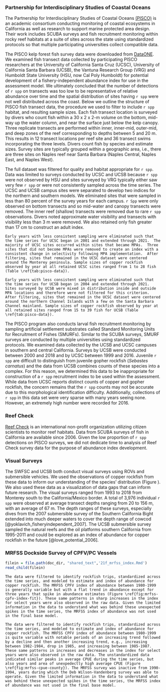 ### Partnership for Interdisciplinary Studies of Coastal Oceans

The Partnership for Interdisciplinary Studies of Coastal Oceans [(PISCO)](https://www.piscoweb.org/) is an 
academic consortium conducting monitoring of coastal ecosystems in California as 
well as research to support marine protected area design.  Their work includes SCUBA 
surveys and fish recruitment monitoring within rocky reef habitats at a suite of sites 
across the state using standardized protocols so that multiple participating universities 
collect compatible data. 

The PISCO kelp forest fish survey data were downloaded from [DataONE](https://www.dataone.org/). 
We examined fish transect data collected by participating PISCO researchers at 
the University of California Santa Cruz (UCSC), University of California Santa Barbara 
(UCSB), the Vantuna Research Group (VRG) and Humboldt State University (HSU, now Cal Poly Humboldt) for potential 
development of a fishery-independent abundance index for use in the assessment model.  We 
ultimately concluded that the number of detections of `r spp` on transects was too low to 
be representative of relative abundance over time and the spatial distribution of sites
 having `r spp` were not well distributed across the coast.  Below we outline the structure 
of PISCO fish transect data, the procedure we used to filter to include `r spp` habitat,
and resulting sample sizes. Each fish transect location is surveyed by divers who count 
fish within a 30 x 2 x 2-m volume on the bottom, mid-way up the water column, and near 
the surface just below the kelp canopy.  Three replicate transects are performed within
inner, inner-mid, outer-mid, and deep zones of the reef corresponding to depths between 
5 and 20 m.  This results in 12 transect locations per reef site and 36 transect swims 
incorporating the three levels.  Divers count fish by species and estimate sizes.  Survey sites are typically grouped within a geographic area, i.e., there are three sites on Naples reef near Santa Barbara (Naples Central, Naples East, and Naples West).  

The full dataset was filtered for quality and habitat appropriate for `r spp`. 
Data was limited to surveys conducted by UCSC and UCSB because `r spp` were not 
observed by HSU and sites surveyed by VRG typically either saw very few `r spp` 
or were not consistently sampled across the time series.  The UCSC and UCSB campus 
sites were separated to develop two indices for the northern and southern models.
We eliminated sites that were sampled in less than 80 percent of the survey years for each campus.  `r Spp` were only observed on bottom transects and so mid-water and canopy transects were removed.  The inner reef (shallow) transects were removed due to rare `r spp` observations.  Divers noted approximate water visibility and transects with visibility less than 3 m were removed.  We also retained only fish greater than 17 cm to construct an adult index.  

```asis

Early years with less consistent sampling were eliminated such that the time series for UCSC began in 2001 and extended through 2021.  The majority of UCSC sites occurred within sites that became MPAs.  Three sites that did not become MPAs were removed to create an index with a consistent change in selectivity following MPA implementation.  After filtering, sites that remained in the UCSC dataset were centered around the Monterey peninsula. Sample sizes of copper rockfish observed by year at all retained UCSC sites ranged from 1 to 28 fish (Table \ref{tab:pisco-data}).

```

```asis

Early years with less consistent sampling were eliminated such that the time series for UCSB began in 2004 and extended through 2021.  Sites surveyed by UCSB were mixed in distribution inside and outside MPA locations and therefore were not filtered for this criterion.  After filtering, sites that remained in the UCSC dataset were centered around the northern Channel Islands with a few on the Santa Barbara Channel mainland. Sample sizes of copper rockfish observed by year at all retained sites ranged from 15 to 39 fish for UCSB (Table \ref{tab:pisco-data}).  

```

The PISCO program also conducts larval fish recruitment monitoring by sampling 
artificial settlement substrates called Standard Monitoring Units for Recruitment
of Fishes (SMURFs).  Similar to the SCUBA surveys, SMURF surveys are conducted by 
multiple universities using standardized protocols.  We examined data collected by 
the UCSB and UCSC campuses in southern and central California.  Surveys by UCSB were 
conducted between 2000 and 2018 and by UCSC between 1999 and 2016.  Juvenile `r spp` 
are difficult to distinguish from juvenile gopher rockfish (*Sebastes carnatus*) and the 
data from UCSB combines counts of these species into a complex.  For this reason, 
we determined this data to be inappropriate for construction of a `r spp` recruitment 
index to be used within the assessment.  While data from UCSC reports distinct counts 
of copper and gopher rockfish, the concern remains that the `r spp` counts may not be 
accurate due to this morphological identification difficulty.  Additionally, collections 
of `r spp` in this data set were very sparse with many years seeing none.  However, 
an extremely high number were recorded for 2016.  

### Reef Check

[Reef Check](https://www.reefcheck.org/) is an international non-profit organization utilizing citizen scientists 
to monitor reef habitats.  Data from SCUBA surveys of fish in California are available 
since 2006.  Given the low proportion of `r spp` detections on PISCO surveys, we did not 
dedicate time to analysis of Reef Check survey data for the purpose of abundance index development.  

### Visual Surveys

The SWFSC and UCSB both conduct visual surveys using ROVs and submersible vehicles. We used the observations of copper rockfish from these data to inform our understanding of the species' distribution (Figure \ref{fig:visual_surveys}). We also used these data as a visualization of data gaps that can inform future research. The visual surveys ranged from 1993 to 2018 from Monterey south to the California/Mexico border. A total of 3,976 individual `r spp` were observed at average transect depths ranging from 20 to 156 m, with an average of 67 m.  The depth ranges of these surveys, especially dives from the 2007 submersible survey of the Southern California Bight extended into much deeper waters to cover the depth range of cowcod [@yoklavich_fisheryindependent_2007]. The UCSB submersible survey sampled the natural reefs and the oil platforms southern California from 1995-2011 and could be explored as an index of abundance for copper rockfish in the future [@love_potential_2006].

### MRFSS Dockside Survey of CPFV/PC Vessels

```r
filein = file.path(doc_dir, "shared_text",'21f_mrfss_index.Rmd')
read_child(filein)
```

```asis

The data were filtered to identify rockfish trips, standardized across the time series, and modeled to estimate and index of abundance for copper rockfish. The MRFSS CPFV index of abundance between 1980-1999 is generally variable but with a flat trend in abundance except for three years that spike in abundance estimates (Figure \ref{fig:mrfss-cpfv-index-fit}). These same patterns in sharp increases in the index for select years were also observed in the raw data. Given the limited information in the data to understand what was behind these unexpected spikes in the time series, the MRFSS index of abundance was not used in the final base model. 
```


```asis

The data were filtered to identify rockfish trips, standardized across the time series, and modeled to estimate and index of abundance for copper rockfish. The MRFSS CPFV index of abundance between 1980-1999 is quite variable with notable periods of an increasing trend followed by a decline and then another increasing trend, e.g., increasing between 1982-1984, drop in 1985, and increasing between 1985-1987. These same patterns in increases and decreases in the index for select years were also observed in the raw data. The unstandardized data indicated similar peaks in average CPUE during the time series, but also years and area of unexpedectly high average CPUE (Figure \ref{fig:mrfss-cpue-county}). The MRFSS survey was inactive from 1990-1994, years during which the Deb Wilson-Vandenberg survey was able to operate. Given the limited information in the data to understand what was behind these unexpected spikes in the time series, the MRFSS index of abundance was not used in the final base model. 
```
